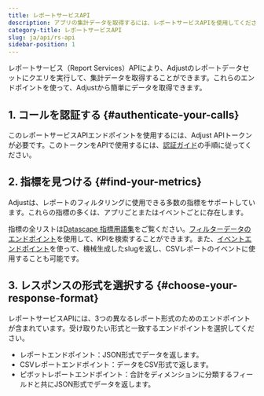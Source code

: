 ```yaml
---
title: レポートサービスAPI
description: アプリの集計データを取得するには、レポートサービスAPIを使用してください。
category-title: レポートサービスAPI
slug: ja/api/rs-api
sidebar-position: 1
---
```


レポートサービス（Report Services）APIにより、Adjustのレポートデータセットにクエリを実行して、集計データを取得することができます。これらのエンドポイントを使って、Adjustから簡単にデータを取得できます。

## 1\. コールを認証する \{\#authenticate\-your\-calls\}

このレポートサービスAPIエンドポイントを使用するには、Adjust APIトークンが必要です。このトークンをAPIで使用するには、[認証ガイド](/ja/api/rs-api/authentication)の手順に従ってください。

## 2\. 指標を見つける \{\#find\-your\-metrics\}

Adjustは、レポートのフィルタリングに使用できる多数の指標をサポートしています。これらの指標の多くは、アプリごとまたはイベントごとに存在します。

指標の全リストは[Datascape 指標用語集](https://help.adjust.com/ja/article/datascape-metrics-glossary)をご覧ください。[フィルターデータのエンドポイント](/ja/api/rs-api/filters-data)を使用して、KPIを検索することができます。また、[イベントエンドポイント](/ja/api/rs-api/events)を使って、機械生成したslugを返し、CSVレポートのイベントに使用することも可能です。

## 3\. レスポンスの形式を選択する \{\#choose\-your\-response\-format\}

レポートサービスAPIには、3つの異なるレポート形式のためのエンドポイントが含まれています。受け取りたい形式と一致するエンドポイントを選択してください。

- レポートエンドポイント：JSON形式でデータを返します。
- CSVレポートエンドポイント：データをCSV形式で返します。
- ピボットレポートエンドポイント：合計をディメンションに分類するフィールドと共にJSON形式でデータを返します。
